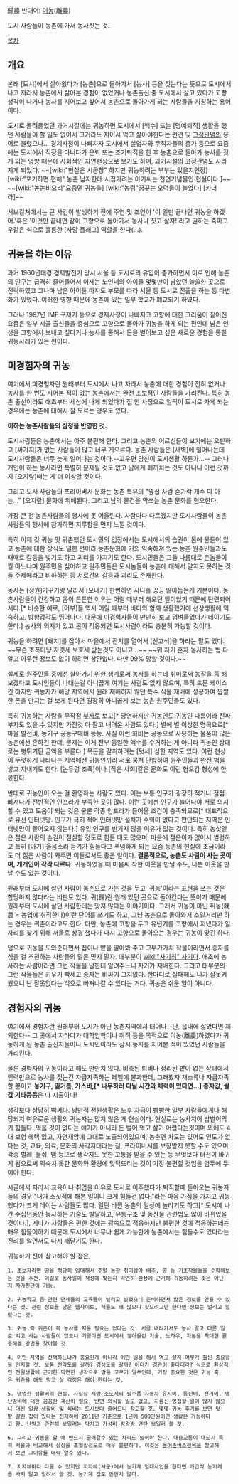 歸農
반대어: [[이농]](離農)

도시 사람들이 농촌에 가서 농사짓는 것. 

[[목차]]

== 개요 == 
본래 [도시]에서 살아왔다가 [농촌]으로 돌아가서 [농사] 등을 짓는다는 뜻으로 도시에서 나고 자라서 농촌에서 살아본 경험이 없었거나 농촌출신 중 도시에서 살고 있다가 고향생각이 나거나 농사를 지어보고 싶어서 농촌으로 돌아가게 되는 사람들을 지칭하는 용어이다. 

도시로 몰려들었던 과거시절에는 귀농하면 도시에서 [백수] 또는 [명예퇴직] 생활을 했던 사람들이 할 일도 없어서 그거라도 지어서 먹고 살아야한다는 편견 및 [[고정관념]]의 용어로 불렸으나... 경제사정이 나빠지자 도시에서 실업자와 무직자들의 증가 등으로 요즘에는 도시에서 직장을 다니다가 은퇴 또는 조기퇴직을 한 후 농촌으로 돌아가 농사를 짓게 되는 영향 때문에 사회적인 자연현상으로 보기도 하며, 과거시절의 고정관념도 사라지게 되었다. ~~[wiki:"현실은 시궁창" 하지만 귀농하려는 부부는 있을지언정] [wiki:"포기하면 편해" 농촌 남자한테 시집가려는 아가씨는 천연기념물인 현실이다.]~~ ~~[wiki:"논논비요리"요즘엔 귀농을] [wiki:"농림"꿈꾸는 오덕들이 늘었다] [카더라]~~ 

서브컬쳐에서는 큰 사건이 발생하기 전에 주연 및 조연이 '이 일만 끝나면 귀농을 하겠어.'혹은 '이것만 끝내면 같이 고향으로 돌아가서 농사나 짓고 살자!'라고 권하는 죽마고우같은 식으로 훌륭한 [사망 플래그] 역할을 한다(...).

== 귀농을 하는 이유 == 
과거 1960년대경 경제발전기 당시 서울 등 도시로의 유입이 증가하면서 이로 인해 농촌의 인구는 급격히 줄어들어서 이제는 노인네와 아이들 몇몇만이 남았던 쓸쓸한 곳으로 전락하였고 그나마 남은 아이들 마저도 부모를 따라 서울 등 도시로 전출을 하는 등 다변화가 있었다. 이러한 영향 때문에 농촌에 있는 일부 학교가 폐교되기 하였다. 

그러나 1997년 IMF 구제기 등으로 경제사정이 나빠지고 고향에 대한 그리움이 짙어진 요즘은 일부 시골 출신들을 중심으로 고향으로 돌아가 귀농을 하게 되는 편인데 남은 인생을 고향에서 보내고 싶다거나 농사를 통해서 돈을 벌어보고 싶은 새로운 경험을 통한 귀농사례가 있는 편이다.

== 미경험자의 귀농 == 
여기에서 미경험자란 원래부터 도시에서 나고 자라서 농촌에 대한 경험이 전혀 없거나 농사를 한 번도 지어본 적이 없는 농촌에서는 완전 초보적인 사람들을 가리킨다. 특히 농촌 출신이라도 애초부터 세상에 나게 되었다가 집 안 사정으로 일찍이 도시로 가게 되는 경우에는 농촌에 대해서 잘 모르는 경우도 있다. 

'''이하는 농촌사람들의 심정을 반영한 것.''' 

도시사람들은 농촌에서는 아주 불편해 한다. 그리고 농촌의 어르신들이 보기에는 오만하고 [싸가지]가 없는 사람들이 많고 너무 게으르다. 농촌 사람들은 [새벽]에 일어나는데 도시사람들은 너무 늦게 일어나는 것이다.--꼬우면 당신이 도시생활 하든가...-- 그러나 개인이 하는 농사라면 특별히 문제될 것도 없고 남에게 폐끼치는 것도 아니니 이런 것까지 [오지랖]떠는 게 더 이상할 것이다.

그리고 도시 사람들의 프라이버시 문화는 농촌 특유의 "옆집 사람 숟가락 개수 다 아는…" [오지랖] 문화에 위배된다. 그리고 남의 물건을 막쓰는 농촌 문화를 혐오한다. 

가장 큰 건 농촌사람들의 행사에 못 어울린다. 사람마다 다르겠지만 도시사람들이 농촌사람들의 행사에 참가하면 지루함을 먼저 느낄 것이다.

특히 이제 갓 귀농 및 귀촌했던 도시민의 입장에서는 도시에서의 습관이 몸에 물들어 있고 농촌에 대한 상식도 덜한 편이라 농촌문화에 거의 익숙해져 있는 농촌 원주민들과도 때때로 갈등을 빚기도 하고 괴리를 가지기도 한다. 도시민들은 그들 나름대로 촌놈들이 뭘 아느냐며 원주민을 싫어하고 원주민들은 도시놈들이 농촌에 대해서 알지도 못하는 것들 주제에라고 비하하는 등 서로간의 갈등과 괴리도 존재한다.

농사는 [정원]가꾸기랑 달라서 [모내기] 한번하면 사나흘 끙끙 앓아눕는게 기본이다. 농촌사람들이 건강하고 몸이 튼튼한 이유는 어릴 때부터 해오던 일이었기 때문에 단련되어서다.[* 비슷한 예로, [어부]들 역시 어릴 때부터 바다와 함께 생활했기에 선상생활에 익숙하고, 방향감각도 뛰어나다. 때문에 미경험자들이 만만히 보고 덤벼들었다가 데이기도 한다.]  농사의 의지가 있고 몸이 적응되면 도시사람이라도 충분히 가능할 것이다.

귀농을 하려면 [돼지]를 잡아서 마을에서 잔치를 열어서 [신고식]을 하라는 말도 있다. ~~무슨 조폭마냥 자릿세 보호세 받는것도 아니고…~~ ~~뭐 자기 혼자 농사하는 법 다 알고 아무런 정보도 없이 하려면 상관없다. 다만 99% 망할 것이다.~~ 

실제로 원주민들 중에선 살아가기 위한 생계로써 농사를 하는데 취미로써 농작을 좀 해보겠다고 도시인들이 나대는걸 아니꼽게 여기는 사람도 없지 않으며, 특히 드문 케이스긴 하지만 귀농자가 해당 지역에서 원래 재배하지 않던 특수 식물 재배에 성공하여 짭짤한 돈을 만지는 걸 보게 된다면 굉장히 아니꼽게 보는 농촌 원주민들도 있다. 

특히 귀농하는 사람을 무작정 [[부자]]로 보고[* 당연하지만 귀농인도 귀농인 나름이라 진짜 부자도 있을 수 있지만 가진것 다 팔고 내려온 사람도 있다.] 별에 별 이상한 명목으로[* 마을 발전비, 농기구 공동구매비 등등. 사실 이런 회비는 공동으로 사용하는 물품이 많은 농촌에선 흔하긴 한데, 문제는 이게 전부 동일한 액수를 수거하는 게 아니라 귀농인 상대로는 뻥튀기된 금액을 부른다.] 목돈을 갈취하려는 [텃세] 심한 지역도 있다. 이런 현상이 뚜렷하게 나타나는 지역에선 귀농인끼리 서로 뭉쳐 단합하여 원주민들과 완전 벽을 쌓고 지내기도 한다. [논두렁 조폭]이나 [작은 사회]같은 문화도 이런 혐오감 형성에 한 몫한다.

반대로 귀농인이 오는 걸 환영하는 사람도 있다. 이는 보통 인구가 굉장히 적거나 점점 빠져나가 전반적인 인프라가 부족한 곳이 많다. 이런 곳에선 인구가 늘어나야 서로 의지할 수 있고 도움이 되는 것은 물론 각종 인프라가 들어올 조건이 충족되므로[* 대표적으로 유선 인터넷망. 인구가 극히 적어 인터넷망 설치가 수익이 없다고 판단되는 지역은 인터넷망이 들어오지 않는다.] 유입 인구를 반기지 않을 이유가 없는 것이다. 특히 농삿일은 젊은 사람의 손길이 절실할 정도로 힘들 때도 많으며, 마을에 젊은이가 없어서 썰렁하고 특히 [아기] 울음소리 듣기가 힘들다고 푸념하게 되는 요즘 농촌의 현실에 조금이라도 더 젊은 사람이 와주면 이들로서도 좋은 일이다.
'''결론적으로, 농촌도 사람이 사는 곳이며, 개개인이 각각 다르다.''' 귀농하였을 때 마음씨 착한 이웃을 만날 수도, 나쁜 이웃을 만날 수도 있는 것이다.

원래부터 도시에 살던 사람이 농촌으로 가는 것을 두고 '귀농'이라는 표현을 쓰는 것은 합당하지 않다라는 비판도 있다. 귀(歸)란 원래 있던 곳으로 돌아간다는 뜻이기 때문에 원래부터 도시에 살던 사람한테는 맞지 않다는 이야기이다. 그래서 귀농이 아닌 취농(就農 = 농업에 취직한다)이란 단어를 쓰기도 하고, 그냥 농촌으로 돌아와서 소일거리만 하는 경우는 귀촌이라고도 한다. 다만, 농촌에 고향을 두고 유년기를 고향에서 지냈다가 일자리를 찾기 위해 서울로 상경 했다가 다시 고향으로 돌아오는 경우는 귀농이 맞긴 하다.

덤으로 귀농을 도와준다면서 집이나 밭을 알아봐 주고 고부가가치 작물이라면서 종자를 심을 걸 추천하는 사람들의 말은 믿지 말자. 대부분이 [[wiki:"사기죄" 사기]]다. 애초에 농사하는 사람이라면 그런 작물을 남한테 알려주느니 자기가 재배한다. 그리고 대부분의 그런 작물들은 키우기 빡세고 종자는 비싸기 그지없다. 한마디로 실패해도 니가 잘못키웠으니 난 잘못없다는 식으로 빠져나갈 수 있다는 거다. 귀농은 쉬운 일이 아니다.

== 경험자의 귀농 == 
여기에서 경험자란 원래부터 도시가 아닌 농촌지역에서 태어나--단, 읍내에 살았다면 제외한다-- 그 곳에서 자라다가 대학입학이나 취직 등을 목적으로 이농(離農)하였다가 귀농하게 된 농촌 출신자들이나 도시민이라도 잠시 농사를 지어본 적이 있었던 사람들을 가리킨다.

물론 경험자의 귀농이라고 해도 만만치 않다. 비축된 퇴비나 정리된 밭이 없는 상태에서 인력만으로 농사를 짓는건 자급자족하는 레벨에 불과한데, 그래봤자 채소류나 자급자족할 뿐이고 '''농기구, 밑거름, 가스비,[* 나무하러 다닐 시간과 체력이 있다면...] 종자값, 쌀값 기타등등'''은 다 지출이다!

생각보다 상당히 빡쎄다. 낭만적 전원생활은 노후 자금이 빵빵한 일부 사람들에게나 해당되지 여유로운 생활의 귀농자는 많지 않은 게 현실이다. 현실로는 농사지어 밥벌어먹기 힘들다. 먹을 것이 없다는 얘기가 아니라 돈 벌어 먹고 살기 어렵다는것이며 외에도 4대 보험 혜택 없고, 자연재앙에 그대로 노출되어있으며, 농촌엔 차도는 있어도 인도가 없다는 것, 교육, 의료, 문화의 사각지대라는 점, 프라이버시를 보장받지 못할 수도 있으며, 각종 벌레, 들쥐, 뱀 등으로 생각지도 못한 고통을 받을 수 있는 등 무엇보다 터전이 바귀게 됨으로써 익숙치 못한 문화와 환경에 맞닥뜨리는 것이 가장 불편할 것임을 염두에 두어야 한다. 

시골에서 자라서 교육이나 취업을 이유로 도시로 이주했다가 퇴직할때 돌아오는 귀농자들의 경우 "내가 소싯적에 해본 일이니 크게 힘들건 없다."라는 마음 가짐을 가지고 귀농했다가 크게 데이는 사람들도 많다. 일단 바뀐 농촌의 일상에 놀라기도 하고[* 도시에 나간 수십년동안 농사하는 기술도 발달하고, 유통구조 및 농산물 관련법도 많이 바뀌었을 것이다.], 게다가 사람들은 편한 것에는 광속으로 적응하지만 불편한 것에 적응하는데는 매우 힘들어하기 때문에 도시에서 너무나 쉽게 가능한게 농촌에서는 힘들수도 있다라는 진리를 알면서도 다시 깨닫기도 한다.

귀농하기 전에 참고해야 할 점은,

 1. 초보자라면 땅을 적당히 임대해서 주말 농장 취미삼아 배추, 콩 등 기초작물들을 수확해보는 것을 추천. 이걸로 농사일이 적성에 맞는지 막연히 환상에 근거해 귀농하려는 것은 아닌지 자가진단이 가능. 

 2. 귀농학교 등 관련 단체들의 교육들이 널리고 널렸으니 준비하면서 많은 정보를 얻을 수 있다는 것. 관련 정보를 담은 웹사이트, 책들도 꽤 많으니 찾으려고만 한다면 정보는 널리고 널렸다는 것. 

 3. 귀농 즉 귀촌이 꼭 농사를 지을 필요는 없다는 것. 시골 내려가서도 농사 말고 다른 일로 먹고 사는 사람들이 많으니 기왕이면 도시에서 쌓아올린 기술, 노하우, 자본을 최대한 활용해볼 방법을 찾아볼 것. 

 4. 어떤 지역을 선택하느냐가 중요한게 아니라 어떤 일을 해서 먹고 살지 여부가 훨씬 중요함을 인지할 것. 보통 전라도를 갈까? 경상도를 갈까? 어디가 경관이 좋다더라? 식으로 환상적인 전원생활에 근거한 막연한 생각으로 땅을 고르기 일쑤인데, 가장 중요한 것은 귀농 혹은 귀촌을 해도 먹고 살 걱정은 해야 한다는 것. 

 5. 냉엄한 생활비의 현실. 사실상 지방 소도시의 필수품 자동차 유지비, 통신비, 전기비, 냉난방비에 대한 꼼꼼한 계산이 필요. 반면 외식할 일도 없고, 지름신 영접할 일이 많지 않으니 대신 일상 생활비 및 식비는 도시보다 줄어드니 참고할 것. 몇몇 귀농 후기를 보면 텃밭 딸린 집이 있다는 전제하에 2011년 기준으로 1년에 500만원이면 생활은 가능하다고 함. 난방과 관련해 보일러는 닥치고 가성비 킹왕짱 연탄 보일러 쓸 것. 

 6. 그리고 귀농을 할 때 반드시 굴러갈수 있는 차라도 있어야 한다. 대중교통이 대도시 특히 서울과 비교해서 상상을 초월할정도로 매우 불편하다. 이것은 [[농어촌버스]]항목을 참고해서 보면 그이유를 대략 알수 있다.

 7. 지자체마다 다를 수 있지만 지자체(시군)에서 농기계 임대사업을 한다면 가급적 농기계를 사지 말고 빌려서 쓸 것. 농기계 값도 만만치 않다.

